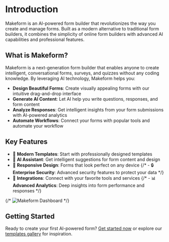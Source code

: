 # Introduction

Makeform is an AI-powered form builder that revolutionizes the way you create and manage forms. Built as a modern alternative to traditional form builders, it combines the simplicity of online form builders with advanced AI capabilities and professional features.

## What is Makeform?

Makeform is a next-generation form builder that enables anyone to create intelligent, conversational forms, surveys, and quizzes without any coding knowledge. By leveraging AI technology, Makeform helps you:

- **Design Beautiful Forms**: Create visually appealing forms with our intuitive drag-and-drop interface
- **Generate AI Content**: Let AI help you write questions, responses, and form content
- **Analyze Responses**: Get intelligent insights from your form submissions with AI-powered analytics
- **Automate Workflows**: Connect your forms with popular tools and automate your workflow

## Key Features

- 🎨 **Modern Templates**: Start with professionally designed templates
- 🤖 **AI Assistant**: Get intelligent suggestions for form content and design
- 📱 **Responsive Design**: Forms that look perfect on any device
{/* - 🔒 **Enterprise Security**: Advanced security features to protect your data */}
- 🔄 **Integrations**: Connect with your favorite tools and services
{/* - 📊 **Advanced Analytics**: Deep insights into form performance and responses */}

{/* ![Makeform Dashboard](/images/makeform-dashboard.png) */}

## Getting Started

Ready to create your first AI-powered form? [Get started now](/get-start) or explore our [templates gallery](/templates) for inspiration.
